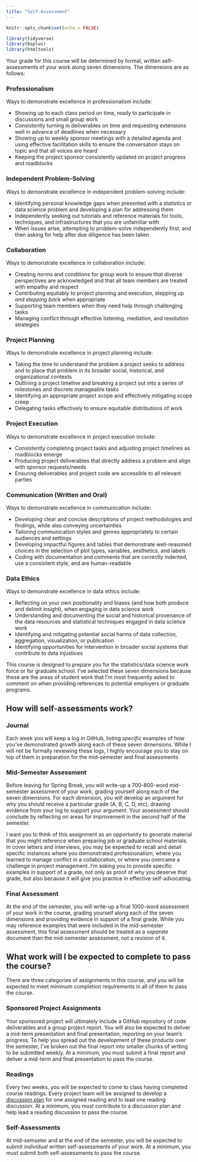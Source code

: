 ```yaml
---
title: "Self-Assessment"
---
```


```r
knitr::opts_chunk$set(echo = FALSE)
```

```r
library(tidyverse)
library(bsplus)
library(htmltools)
```

Your grade for this course will be determined by formal, written self-assessments of your work along seven dimensions. The dimensions are as follows:

### Professionalism

Ways to demonstrate excellence in professionalism include:

-   Showing up to each class period on time, ready to participate in discussions and small group work
-   Consistently turning in deliverables on time and requesting extensions well in advance of deadlines when necessary
-   Showing up to weekly sponsor meetings with a detailed agenda and using effective facilitation skills to ensure the conversation stays on topic and that all voices are heard
-   Keeping the project sponsor consistently updated on project progress and roadblocks

### Independent Problem-Solving

Ways to demonstrate excellence in independent problem-solving include:

-   Identifying personal knowledge gaps when presented with a statistics or data science problem and developing a plan for addressing them
-   Independently seeking out tutorials and reference materials for tools, techniques, and infrastructures that you are unfamiliar with
-   When issues arise, attempting to problem-solve independently first, and then asking for help after due diligence has been taken

### Collaboration

Ways to demonstrate excellence in collaboration include:

-   Creating norms and conditions for group work to ensure that diverse perspectives are acknowledged and that all team members are treated with empathy and respect
-   Contributing equitably to project planning and execution, stepping up *and stepping back* when appropriate
-   Supporting team members when they need help through challenging tasks
-   Managing conflict through effective listening, mediation, and resolution strategies

### Project Planning

Ways to demonstrate excellence in project planning include:

-   Taking the time to understand the problem a project seeks to address and to place that problem in its broader social, historical, and organizational contexts
-   Outlining a project timeline and breaking a project out into a series of milestones and discrete manageable tasks
-   Identifying an appropriate project scope and effectively mitigating scope creep
-   Delegating tasks effectively to ensure equitable distributions of work

### Project Execution

Ways to demonstrate excellence in project execution include:

-   Consistently completing project tasks and adjusting project timelines as roadblocks emerge
-   Producing project deliverables that directly address a problem and align with sponsor requests/needs
-   Ensuring deliverables and project code are accessible to all relevant parties

### Communication (Written and Oral)

Ways to demonstrate excellence in communication include:

-   Developing clear and concise descriptions of project methodologies and findings, while also conveying uncertainties
-   Tailoring communication styles and genres appropriately to certain audiences and settings
-   Developing impactful figures and tables that demonstrate well-reasoned choices in the selection of plot types, variables, aesthetics, and labels
-   Coding with documentation and comments that are correctly indented, use a consistent style, and are human-readable

### Data Ethics

Ways to demonstrate excellence in data ethics include:

-   Reflecting on your own positionality and biases (and how both produce and delimit insight), when engaging in data science work
-   Understanding and documenting the social and historical provenance of the data resources and statistical techniques engaged in data science work
-   Identifying and mitigating potential social harms of data collection, aggregation, visualization, or publication
-   Identifying opportunities for intervention in broader social systems that contribute to data injustices

This course is designed to prepare you for the statistics/data science work force or for graduate school. I've selected these seven dimensions because these are the areas of student work that I'm most frequently asked to comment on when providing references to potential employers or graduate programs.

## How will self-assessments work?

### Journal

Each week you will keep a log in GitHub, listing *specific* examples of how you've demonstrated growth along each of these seven dimensions. While I will not be formally reviewing these logs, I highly encourage you to stay on top of them in preparation for the mid-semester and final assessments.

### Mid-Semester Assessment

Before leaving for Spring Break, you will write-up a 700-800-word mid-semester assessment of your work, grading yourself along each of the seven dimensions. For each dimension, you will develop an argument for why you should receive a particular grade (A, B, C, D, etc), drawing evidence from your log to support your argument. Your assessment should conclude by reflecting on areas for improvement in the second half of the semester. 

I want you to think of this assignment as an opportunity to generate material that you might reference when preparing job or graduate school materials. In cover letters and interviews, you may be expected to recall and detail specific instances where you demonstrated professionalism, where you learned to manage conflict in a collaboration, or where you overcame a challenge in project management. I'm asking you to provide specific examples in support of a grade, not only as proof of why you deserve that grade, but also because it will give you practice in effective self-advocating.

### Final Assessment

At the end of the semester, you will write-up a final 1000-word assessment of your work in the course, grading yourself along each of the seven dimensions and providing evidence in support of a final grade. While you may reference examples that were included in the mid-semester assessment, this final assessment should be treated as a *separate* document than the mid-semester assessment, not a revision of it. 

## What work will I be expected to complete to pass the course?

There are three categories of assignments in this course, and you will be expected to meet minimum completion requirements in all of them to pass the course. 

### Sponsored Project Assignments

Your sponsored project will ultimately include a GitHub repository of code deliverables and a group project report. You will also be expected to deliver a mid-term presentation and final presentation, reporting on your team's progress. To help you spread out the development of these products over the semester, I've broken out the final report into smaller chunks of writing to be submitted weekly. At a minimum, you must submit a final report and deliver a mid-term and final presentation to pass the course.

### Readings

Every two weeks, you will be expected to come to class having completed course readings. Every project team will be assigned to develop a [discussion plan](reading-discussions.html) for one assigned reading and to lead one reading discussion. At a minimum, you must contribute to a discussion plan and help lead a reading discussion to pass the course.  

### Self-Assessments

At mid-semseter and at the end of the semester, you will be expected to submit *individual* written self-assessments of your work. At a minimum, you must submit both self-assessments to pass the course.
